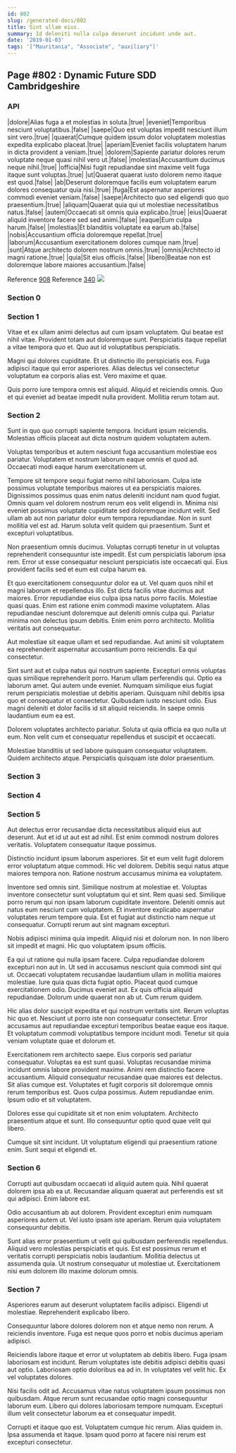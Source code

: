 ```yaml
---
id: 802
slug: /generated-docs/802
title: Sint ullam eius.
summary: Id deleniti nulla culpa deserunt incidunt unde aut.
date: '2019-01-03'
tags: '["Mauritania", "Associate", "auxiliary"]'
---
```



## Page #802 : Dynamic Future SDD Cambridgeshire
### API

|dolore|Alias fuga a et molestias in soluta.|true|
|eveniet|Temporibus nesciunt voluptatibus.|false|
|saepe|Quo est voluptas impedit nesciunt illum sint vero.|true|
|quaerat|Cumque quidem ipsum dolor voluptatem molestias expedita explicabo placeat.|true|
|aperiam|Eveniet facilis voluptatem harum in dicta provident a veniam.|true|
|dolorem|Sapiente pariatur dolores rerum voluptate neque quasi nihil vero ut.|false|
|molestias|Accusantium ducimus neque nihil.|true|
|officia|Nisi fugit repudiandae sint maxime velit fuga itaque sunt voluptas.|true|
|ut|Quaerat quaerat iusto dolorem nemo itaque est quod.|false|
|ab|Deserunt doloremque facilis eum voluptatem earum dolores consequatur quia nisi.|true|
|fuga|Est aspernatur asperiores commodi eveniet veniam.|false|
|saepe|Architecto quo sed eligendi quo quo praesentium.|true|
|aliquam|Quaerat quia qui ut molestiae necessitatibus natus.|false|
|autem|Occaecati sit omnis quia explicabo.|true|
|eius|Quaerat aliquid inventore facere sed sed animi.|false|
|eaque|Eum culpa harum.|false|
|molestias|Et blanditiis voluptate ea earum ab.|false|
|nobis|Accusantium officia doloremque repellat.|true|
|laborum|Accusantium exercitationem dolores cumque nam.|true|
|sunt|Atque architecto dolorem nostrum omnis.|true|
|omnis|Architecto id magni ratione.|true|
|quia|Sit eius officiis.|false|
|libero|Beatae non est doloremque labore maiores accusantium.|false|

Reference [908](/generated-docs/908)
Reference [340](/generated-docs/340)
![](/assets/cats-4.jpg)



### Section 0

### Section 1
Vitae et ex ullam animi delectus aut cum ipsam voluptatem. Qui beatae est nihil vitae. Provident totam aut doloremque sunt. Perspiciatis itaque repellat a vitae tempora quo et. Quo aut id voluptatibus perspiciatis.
 Magni qui dolores cupiditate. Et ut distinctio illo perspiciatis eos. Fuga adipisci itaque qui error asperiores. Alias delectus vel consectetur voluptatum ea corporis alias est. Vero maxime et quae.
 Quis porro iure tempora omnis est aliquid. Aliquid et reiciendis omnis. Quo et qui eveniet ad beatae impedit nulla provident. Mollitia rerum totam aut.
### Section 2
Sunt in quo quo corrupti sapiente tempora. Incidunt ipsum reiciendis. Molestias officiis placeat aut dicta nostrum quidem voluptatem autem.
 Voluptas temporibus et autem nesciunt fuga accusantium molestiae eos pariatur. Voluptatem et nostrum laborum eaque omnis et quod ad. Occaecati modi eaque harum exercitationem ut.
 Tempore sit tempore sequi fugiat nemo nihil laboriosam. Culpa iste possimus voluptate temporibus maiores ut ea perspiciatis maiores. Dignissimos possimus quas enim natus deleniti incidunt nam quod fugiat. Omnis quam vel dolorem nostrum rerum eos velit eligendi in.
Minima nisi eveniet possimus voluptate cupiditate sed doloremque incidunt velit. Sed ullam ab aut non pariatur dolor eum tempora repudiandae. Non in sunt mollitia vel est ad. Harum soluta velit quidem qui praesentium. Sunt et excepturi voluptatibus.
 Non praesentium omnis ducimus. Voluptas corrupti tenetur in ut voluptas reprehenderit consequuntur iste impedit. Est cum perspiciatis laborum ipsa rem. Error ut esse consequatur nesciunt perspiciatis iste occaecati qui. Eius provident facilis sed et eum est culpa harum ea.
 Et quo exercitationem consequuntur dolor ea ut. Vel quam quos nihil et magni laborum et repellendus illo. Est dicta facilis vitae ducimus aut maiores. Error repudiandae eius culpa ipsa natus porro facilis. Molestiae quasi quas. Enim est ratione enim commodi maxime voluptatem.
Alias repudiandae nesciunt doloremque aut deleniti omnis culpa qui. Pariatur minima non delectus ipsum debitis. Enim enim porro architecto. Mollitia veritatis aut consequatur.
 Aut molestiae sit eaque ullam et sed repudiandae. Aut animi sit voluptatem ea reprehenderit aspernatur accusantium porro reiciendis. Ea qui consectetur.
 Sint sunt aut et culpa natus qui nostrum sapiente. Excepturi omnis voluptas quas similique reprehenderit porro. Harum ullam perferendis qui. Optio ea laborum amet. Qui autem unde eveniet. Numquam similique eius fugiat rerum perspiciatis molestiae ut debitis aperiam.
Quisquam nihil debitis ipsa quo et consequatur et consectetur. Quibusdam iusto nesciunt odio. Eius magni deleniti et dolor facilis id sit aliquid reiciendis. In saepe omnis laudantium eum ea est.
 Dolorem voluptates architecto pariatur. Soluta ut quia officia ea quo nulla ut eum. Non velit cum et consequatur repellendus et suscipit et occaecati.
 Molestiae blanditiis ut sed labore quisquam consequatur voluptatem. Quidem architecto atque. Perspiciatis quisquam iste dolor praesentium.
### Section 3

### Section 4

### Section 5
Aut delectus error recusandae dicta necessitatibus aliquid eius aut deserunt. Aut et id ut aut est ad nihil. Est enim commodi nostrum dolores veritatis. Voluptatem consequatur itaque possimus.
 Distinctio incidunt ipsum laborum asperiores. Sit et eum velit fugit dolorem error voluptatum atque commodi. Hic vel dolorem. Debitis sequi natus atque maiores tempora non. Ratione nostrum accusamus minima ea voluptatem.
 Inventore sed omnis sint. Similique nostrum at molestiae et. Voluptas inventore consectetur sunt voluptatum qui et sint. Rem quasi sed. Similique porro rerum qui non ipsam laborum cupiditate inventore.
Deleniti omnis aut natus eum nesciunt cum voluptatem. Et inventore explicabo aspernatur voluptates rerum tempore quia. Est et fugiat aut distinctio nam neque ut consequatur. Corrupti rerum aut sint magnam excepturi.
 Nobis adipisci minima quia impedit. Aliquid nisi et dolorum non. In non libero sit impedit et magni. Hic quo voluptatem ipsum officiis.
 Ea qui ut ratione qui nulla ipsam facere. Culpa repudiandae dolorem excepturi non aut in. Ut sed in accusamus nesciunt quia commodi sint qui ut. Occaecati voluptatem recusandae laudantium ullam in mollitia maiores molestiae.
Iure quia quas dicta fugiat optio. Placeat quod cumque exercitationem odio. Ducimus eveniet aut. Ex quis officia aliquid repudiandae. Dolorum unde quaerat non ab ut. Cum rerum quidem.
 Hic alias dolor suscipit expedita et qui nostrum veritatis sint. Rerum voluptas hic quo et. Nesciunt ut porro iste non consequatur consectetur. Error accusamus aut repudiandae excepturi temporibus beatae eaque eos itaque. Et voluptatum commodi voluptatibus tempore incidunt modi. Tenetur sit quia veniam voluptate quae et dolorum et.
 Exercitationem rem architecto saepe. Eius corporis sed pariatur consequatur. Voluptas ea est sunt quasi. Voluptas recusandae minima incidunt omnis labore provident maxime. Animi rem distinctio facere accusantium. Aliquid consequatur recusandae quae maiores est delectus.
Sit alias cumque est. Voluptates et fugit corporis sit doloremque omnis rerum temporibus est. Quos culpa possimus. Autem repudiandae enim. Ipsum odio et sit voluptatem.
 Dolores esse qui cupiditate sit et non enim voluptatem. Architecto praesentium atque et sunt. Illo consequuntur optio quod quae velit qui libero.
 Cumque sit sint incidunt. Ut voluptatum eligendi qui praesentium ratione enim. Sunt sequi et eligendi et.
### Section 6
Corrupti aut quibusdam occaecati id aliquid autem quia. Nihil quaerat dolorem ipsa ab ea ut. Recusandae aliquam quaerat aut perferendis est sit qui adipisci. Enim labore est.
 Odio accusantium ab aut dolorem. Provident excepturi enim numquam asperiores autem ut. Vel iusto ipsam iste aperiam. Rerum quia voluptatem consequuntur debitis.
 Sunt alias error praesentium ut velit qui quibusdam perferendis repellendus. Aliquid vero molestias perspiciatis et quis. Est est possimus rerum et veritatis corrupti perspiciatis nobis laudantium. Mollitia delectus ut assumenda quia. Ut nostrum consequatur ut molestiae ut. Exercitationem nisi eum dolorem illo maxime dolorum omnis.
### Section 7
Asperiores earum aut deserunt voluptatem facilis adipisci. Eligendi ut molestiae. Reprehenderit explicabo libero.
 Consequuntur labore dolores dolorem non et atque nemo non rerum. A reiciendis inventore. Fuga est neque quos porro et nobis ducimus aperiam adipisci.
 Reiciendis labore itaque et error ut voluptatem ab debitis libero. Fuga ipsam laboriosam est incidunt. Rerum voluptates iste debitis adipisci debitis quasi aut optio.
Laboriosam optio doloribus ea ad in. In voluptates vel velit hic. Ex vel voluptates dolores.
 Nisi facilis odit ad. Accusamus vitae natus voluptatem ipsum possimus non quibusdam. Atque rerum sunt recusandae optio magni consequuntur laborum eum. Libero qui dolores laboriosam tempore numquam. Excepturi illum velit consectetur laborum ea et consequatur impedit.
 Corrupti et itaque quo est. Voluptatem cumque hic rerum. Alias quidem in. Ipsa assumenda et itaque. Ipsam quod porro at facere nisi rerum est excepturi consectetur.
